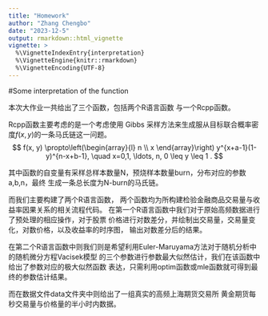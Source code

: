 ```yaml
---
title: "Homework"
author: "Zhang Chengbo"
date: "2023-12-5"
output: rmarkdown::html_vignette
vignette: >
  %\VignetteIndexEntry{interpretation}
  %\VignetteEngine{knitr::rmarkdown}
  %\VignetteEncoding{UTF-8}
---
```


#Some interpretation of the function

本次大作业一共给出了三个函数，包括两个R语言函数
与一个Rcpp函数。

Rcpp函数主要考虑的是一个考虑使用 Gibbs 采样方法来生成服从目标联合概率密度$f(x, y)$的一条马氏链这一问题。 $$
f(x, y) \propto\left(\begin{array}{l}
n \\
x
\end{array}\right) y^{x+a-1}(1-y)^{n-x+b-1}, \quad x=0,1, \ldots, n, 0 \leq y \leq 1 .
$$

其中函数的自变量有采样总样本数量N，预烧样本数量burn，分布对应的参数a,b,n，最终
生成一条总长度为N-burn的马氏链。

而我们主要构建了两个R语言函数，
两个函数均为所构建检验金融商品交易量与收益率因果关系的相关流程代码。
在第一个R语言函数中我们对于原始高频数据进行了预处理的相应操作，对于股票
价格进行对数差分，并绘制出交易量，交易量变化，对数价格，以及收益率的时序图，
输出对数差分后的结果。

在第二个R语言函数中则我们则是希望利用Euler-Maruyama方法对于随机分析中的随机微分方程Vacisek模型
的三个参数进行参数最大似然估计，我们在该函数中给出了参数对应的极大似然函数
表达，只需利用optim函数或mle函数就可得到最终的参数估计结果。


而在数据文件data文件夹中则给出了一组真实的高频上海期货交易所
黄金期货每秒交易量与价格量的半小时内数据。
